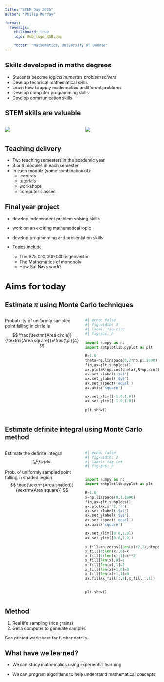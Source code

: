 ```yaml
---
title: "STEM Day 2025"
author: "Philip Murray"

format:
  revealjs:
    chalkboard: true
    logo: UoD_logo_RGB.png

    footer: "Mathematics, University of Dundee"
---
```




## Skills developed in maths degrees

* Students become *logical numerate problem solvers*
* Develop technical mathematical skills 
* Learn how to apply mathematics to different problems
* Develop computer programming skills
* Develop communication skills



## STEM skills are valuable

:::: {.columns}

::: {.column width="50%"}
![](../../Images/MathsCareers.png)


:::

::: {.column width="50%"}
![](../../Images/IFSCareerEarningsTable.png)
:::
::::


## Teaching delivery

* Two teaching semesters in the academic year
* 3 or 4 modules in each semester
* In each module (some combination of):
    - lectures
    - tutorials
    - workshops
    - computer classes

## Final year project 

- develop independent problem solving skills
- work on an exciting mathematical topic
- develop programming and presentation skills
- Topics include: 

    * The $25,000,000,000 eigenvector
    * The Mathematics of monopoly
    * How Sat Navs work?


# Aims for today

## Estimate $\pi$ using Monte Carlo techniques

:::: {.columns}

::: {.column width="50%"}

Probability of uniformly sampled point falling in circle is

$$
\frac{\textrm{Area circle}}{\textrm{Area square}}=\frac{\pi}{4}
$$

:::

::: {.column width="50%"}
```python
#| echo: false
#| fig-width: 3
#| label: fig-circ
#| fig-pos: h

import numpy as np
import matplotlib.pyplot as plt

R=1.0
theta=np.linspace(0,2*np.pi,1000)
fig,ax=plt.subplots()
ax.plot(R*np.cos(theta),R*np.sin(theta),'r')
ax.set_xlabel('$x$')
ax.set_ylabel('$y$')
ax.set_aspect('equal')
ax.axis('square')

ax.set_xlim([-1.0,1.0])
ax.set_ylim([-1.0,1.0])

plt.show()
```
:::

::::


## Estimate definite integral using Monte Carlo method
 
:::: {.columns}



::: {.column width="50%"}
Estimate the definite integral
$$
\int_a^b f(x)\textrm{d}x.
$$


Prob. of uniformly sampled point falling in shaded region
$$
\frac{\textrm{Area shaded}}{\textrm{Area square}}
$$
:::
::: {.column width="50%"}

```python
#| echo: false
#| fig-width: 2
#| label: fig-int
#| fig-pos: h


import numpy as np
import matplotlib.pyplot as plt

R=1.0
x=np.linspace(0,1,1000)
fig,ax=plt.subplots()
ax.plot(x,x**2,'r')
ax.set_xlabel('$x$')
ax.set_ylabel('$y$')
ax.set_aspect('equal')
ax.axis('square')

ax.set_xlim([0.0,1.0])
ax.set_ylim([0.0,1.0])

x_fill=np.zeros((len(x)+2,2),dtype=float)
x_fill[0:len(x),0]=x
x_fill[0:len(x),1]=x**2
x_fill[len(x),0]=1
x_fill[len(x),1]=0
x_fill[len(x)+1,0]=0
x_fill[len(x)+1,1]=0
ax.fill(x_fill[:,0],x_fill[:,1])


plt.show()
```

:::

::::

## Method

1. Real life sampling (rice grains)
2. Get a computer to generate samples

See printed worksheet for further details.

## What have we learned?

* We can study mathematics using experiential learning

* We can program algorithms to help understand mathematical concepts 

